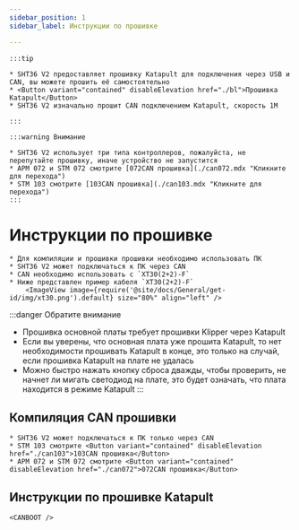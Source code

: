 ```yaml
---
sidebar_position: 1
sidebar_label: Инструкции по прошивке

---
```





    :::tip

    * SHT36 V2 предоставляет прошивку Katapult для подключения через USB и CAN, вы можете прошить её самостоятельно
    * <Button variant="contained" disableElevation href="./bl">Прошивка Katapult</Button>
    * SHT36 V2 изначально прошит CAN подключением Katapult, скорость 1M

    :::

    :::warning Внимание

    * SHT36 V2 использует три типа контроллеров, пожалуйста, не перепутайте прошивку, иначе устройство не запустится
    * APM 072 и STM 072 смотрите [072CAN прошивка](./can072.mdx "Кликните для перехода")
    * STM 103 смотрите [103CAN прошивка](./can103.mdx "Кликните для перехода")
    :::


# Инструкции по прошивке

    * Для компиляции и прошивки прошивки необходимо использовать ПК
    * SHT36 V2 может подключаться к ПК через CAN
    * CAN необходимо использовать с `XT30(2+2)-F`
    * Ниже представлен пример кабеля `XT30(2+2)-F`
        <ImageView image={require('@site/docs/General/get-id/img/xt30.png').default} size="80%" align="left" />

:::danger Обратите внимание
* Прошивка основной платы требует прошивки Klipper через Katapult
* Если вы уверены, что основная плата уже прошита Katapult, то нет необходимости прошивать Katapult в конце, это только на случай, если прошивка Katapult на плате не удалась
* Можно быстро нажать кнопку сброса дважды, чтобы проверить, не начнет ли мигать светодиод на плате, это будет означать, что плата находится в режиме Katapult
:::

## Компиляция CAN прошивки

    * SHT36 V2 может подключаться к ПК только через CAN
    * STM 103 смотрите <Button variant="contained" disableElevation href="./can103">103CAN прошивка</Button>
    * APM 072 и STM 072 смотрите <Button variant="contained" disableElevation href="./can072">072CAN прошивка</Button>

## Инструкции по прошивке Katapult
    
    <CANBOOT />